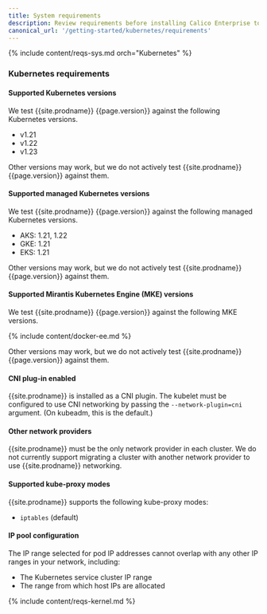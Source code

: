 ```yaml
---
title: System requirements
description: Review requirements before installing Calico Enterprise to ensure success.
canonical_url: '/getting-started/kubernetes/requirements'
---
```


{% include content/reqs-sys.md orch="Kubernetes" %}

### Kubernetes requirements

#### Supported Kubernetes versions

We test {{site.prodname}} {{page.version}} against the following Kubernetes versions.

- v1.21
- v1.22
- v1.23

Other versions may work, but we do not actively test {{site.prodname}}
{{page.version}} against them.

#### Supported managed Kubernetes versions

We test {{site.prodname}} {{page.version}} against the following managed Kubernetes versions.

- AKS: 1.21, 1.22 
- GKE: 1.21
- EKS: 1.21

Other versions may work, but we do not actively test {{site.prodname}}
{{page.version}} against them.

#### Supported Mirantis Kubernetes Engine (MKE) versions

We test {{site.prodname}} {{page.version}} against the following MKE versions.

{% include content/docker-ee.md %}

Other versions may work, but we do not actively test {{site.prodname}}
{{page.version}} against them.

#### CNI plug-in enabled

{{site.prodname}} is installed as a CNI plugin. The kubelet must be configured
to use CNI networking by passing the `--network-plugin=cni` argument. (On
kubeadm, this is the default.)

#### Other network providers

{{site.prodname}} must be the only network provider in each cluster. We do
not currently support migrating a cluster with another network provider to
use {{site.prodname}} networking.

#### Supported kube-proxy modes

{{site.prodname}} supports the following kube-proxy modes:
- `iptables` (default)

#### IP pool configuration

The IP range selected for pod IP addresses cannot overlap with any other
IP ranges in your network, including:

- The Kubernetes service cluster IP range
- The range from which host IPs are allocated

{% include content/reqs-kernel.md %}
